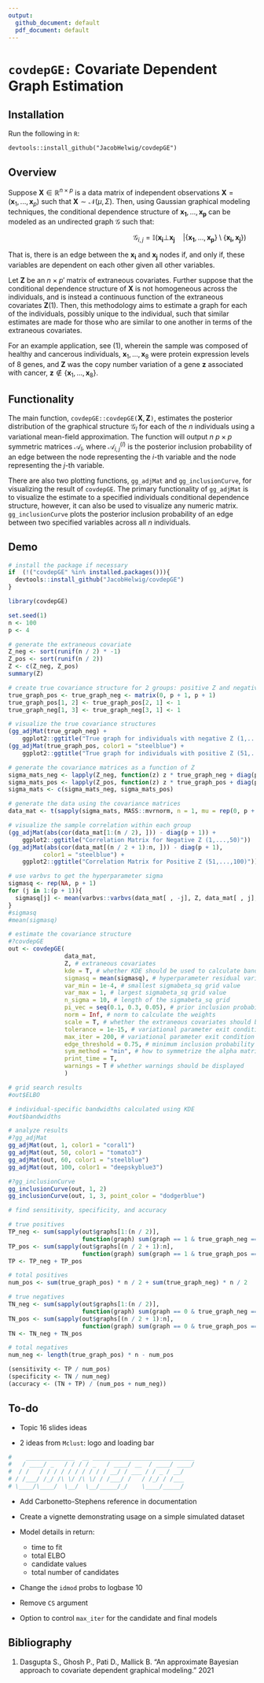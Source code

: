 ```yaml
---
output:
  github_document: default
  pdf_document: default
---
```

# `covdepGE:` Covariate Dependent Graph Estimation

## Installation

Run the following in `R`:

`devtools::install_github("JacobHelwig/covdepGE")`

## Overview

Suppose $\pmb{X}\in \mathbb{R}^{n\times p}$ is a data matrix of independent observations $\pmb{X} = \left(\pmb{x}_1,..., \pmb{x}_p\right)$ such that $\pmb{X}\sim\mathcal N(\mu, \Sigma)$. Then, using Gaussian graphical modeling techniques, the conditional dependence structure of $\pmb{x_1},...,\pmb{x_p}$ can be modeled as an undirected graph $\mathcal{G}$ such that:

$\hspace{7cm}\mathcal G_{i,j} = \mathbb I \left(\pmb{x_i}\bot\pmb{x_j}\quad\vert\{\pmb{x_1},\ldots,\pmb{x_p}\}\setminus\{\pmb{x_i, x_j}\}\right)$

That is, there is an edge between the $\pmb{x_i}$ and $\pmb{x_j}$ nodes if, and only if, these variables are dependent on each other given all other variables.
 
Let $\pmb{Z}$ be an $n\times p'$ matrix of extraneous covariates. Further suppose that the conditional dependence structure of $\pmb{X}$ is not homogeneous across the individuals, and is instead a continuous function of the extraneous covariates $\pmb Z$(1). Then, this methodology aims to estimate a graph for each of the individuals, possibly unique to the individual, such that similar estimates are made for those who are similar to one another in terms of the extraneous covariates. 
 
 For an example application, see (1), wherein the sample was composed of healthy and cancerous individuals, $\pmb x_1,...,\pmb x_8$ were protein expression levels of 8 genes, and $\pmb Z$ was the copy number variation of a gene $\pmb z$ associated with cancer, $\pmb z\not\in \{\pmb x_1,...,\pmb x_8\}$. 

## Functionality

The main function, `covdepGE::covdepGE(`$\pmb X,\pmb Z$`)`, estimates the posterior distribution of the graphical structure $\mathcal G_l$ for each of the $n$ individuals using a variational mean-field approximation. The function will output $n$ $p\times p$ symmetric matrices $\mathcal{A}_l$, where ${\mathcal{A}_{i,j}^{(l)}}$ is the posterior inclusion probability of an edge between the node representing the $i$-th variable and the node representing the $j$-th variable. 

There are also two plotting functions, `gg_adjMat` and `gg_inclusionCurve`, for visualizing the result of `covdepGE`. The primary functionality of `gg_adjMat` is to visualize the estimate to a specified individuals conditional dependence structure, however, it can also be used to visualize any numeric matrix. `gg_inclusionCurve` plots the posterior inclusion probability of an edge between two specified variables across all $n$ individuals.    

## Demo

```r
# install the package if necessary
if  (!("covdepGE" %in% installed.packages())){
  devtools::install_github("JacobHelwig/covdepGE")
}

library(covdepGE)

set.seed(1)
n <- 100
p <- 4

# generate the extraneous covariate
Z_neg <- sort(runif(n / 2) * -1)
Z_pos <- sort(runif(n / 2))
Z <- c(Z_neg, Z_pos)
summary(Z)

# create true covariance structure for 2 groups: positive Z and negative Z
true_graph_pos <- true_graph_neg <- matrix(0, p + 1, p + 1)
true_graph_pos[1, 2] <- true_graph_pos[2, 1] <- 1
true_graph_neg[1, 3] <- true_graph_neg[3, 1] <- 1

# visualize the true covariance structures
(gg_adjMat(true_graph_neg) +
    ggplot2::ggtitle("True graph for individuals with negative Z (1,...,50)"))
(gg_adjMat(true_graph_pos, color1 = "steelblue") +
    ggplot2::ggtitle("True graph for individuals with positive Z (51,...,100)"))

# generate the covariance matrices as a function of Z
sigma_mats_neg <- lapply(Z_neg, function(z) z * true_graph_neg + diag(p + 1))
sigma_mats_pos <- lapply(Z_pos, function(z) z * true_graph_pos + diag(p + 1))
sigma_mats <- c(sigma_mats_neg, sigma_mats_pos)

# generate the data using the covariance matrices
data_mat <- t(sapply(sigma_mats, MASS::mvrnorm, n = 1, mu = rep(0, p + 1)))

# visualize the sample correlation within each group
(gg_adjMat(abs(cor(data_mat[1:(n / 2), ])) - diag(p + 1)) + 
    ggplot2::ggtitle("Correlation Matrix for Negative Z (1,...,50)"))
(gg_adjMat(abs(cor(data_mat[(n / 2 + 1):n, ])) - diag(p + 1),
          color1 = "steelblue") + 
    ggplot2::ggtitle("Correlation Matrix for Positive Z (51,...,100)"))

# use varbvs to get the hyperparameter sigma
sigmasq <- rep(NA, p + 1)
for (j in 1:(p + 1)){
  sigmasq[j] <- mean(varbvs::varbvs(data_mat[ , -j], Z, data_mat[ , j], verbose = F)$sigma)
}
#sigmasq
#mean(sigmasq)

# estimate the covariance structure
#?covdepGE
out <- covdepGE(
                data_mat,
                Z, # extraneous covariates
                kde = T, # whether KDE should be used to calculate bandwidths 
                sigmasq = mean(sigmasq), # hyperparameter residual variance 
                var_min = 1e-4, # smallest sigmabeta_sq grid value
                var_max = 1, # largest sigmabeta_sq grid value
                n_sigma = 10, # length of the sigmabeta_sq grid
                pi_vec = seq(0.1, 0.3, 0.05), # prior inclusion probability grid
                norm = Inf, # norm to calculate the weights
                scale = T, # whether the extraneous covariates should be scaled
                tolerance = 1e-15, # variational parameter exit condition 1
                max_iter = 200, # variational parameter exit condition 2
                edge_threshold = 0.75, # minimum inclusion probability
                sym_method = "min", # how to symmetrize the alpha matrices
                print_time = T, 
                warnings = T # whether warnings should be displayed
                )

# grid search results
#out$ELBO

# individual-specific bandwidths calculated using KDE
#out$bandwidths

# analyze results
#?gg_adjMat
gg_adjMat(out, 1, color1 = "coral1")
gg_adjMat(out, 50, color1 = "tomato3")
gg_adjMat(out, 60, color1 = "steelblue")
gg_adjMat(out, 100, color1 = "deepskyblue3")

#?gg_inclusionCurve
gg_inclusionCurve(out, 1, 2)
gg_inclusionCurve(out, 1, 3, point_color = "dodgerblue")

# find sensitivity, specificity, and accuracy

# true positives
TP_neg <- sum(sapply(out$graphs[1:(n / 2)],
                     function(graph) sum(graph == 1 & true_graph_neg == 1)))
TP_pos <- sum(sapply(out$graphs[(n / 2 + 1):n],
                     function(graph) sum(graph == 1 & true_graph_pos == 1)))
TP <- TP_neg + TP_pos

# total positives
num_pos <- sum(true_graph_pos) * n / 2 + sum(true_graph_neg) * n / 2

# true negatives
TN_neg <- sum(sapply(out$graphs[1:(n / 2)],
                     function(graph) sum(graph == 0 & true_graph_neg == 0)))
TN_pos <- sum(sapply(out$graphs[(n / 2 + 1):n],
                     function(graph) sum(graph == 0 & true_graph_pos == 0)))
TN <- TN_neg + TN_pos

# total negatives
num_neg <- length(true_graph_pos) * n - num_pos

(sensitivity <- TP / num_pos)
(specificity <- TN / num_neg)
(accuracy <- (TN + TP) / (num_pos + num_neg))
```

## To-do

-   Topic 16 slides ideas

-   2 ideas from `Mclust`: logo and loading bar

```r
#    ______________  __ _____________________________
#   / ____/ _   / / / / _   / ____/ __  / ____/ ____/ 
#  / /   / / / / / / / / / / __/ / ___ / / _ / __/ 
# / /___/ /_/ /\ \/ /\ \/ / /___/ /   / /_/ / /___ 
# \____/\____/  \__/  \__/_____/_/    \____/_____/
```

-   Add Carbonetto-Stephens reference in documentation

-   Create a vignette demonstrating usage on a simple simulated dataset

-   Model details in return:
    -   time to fit
    -   total ELBO
    -   candidate values
    -   total number of candidates

-   Change the `idmod` probs to logbase 10

-   Remove `CS` argument

-   Option to control `max_iter` for the candidate and final models

## Bibliography 

(1) Dasgupta S., Ghosh P., Pati D., Mallick B. “An approximate
Bayesian approach to covariate dependent graphical modeling." 2021
